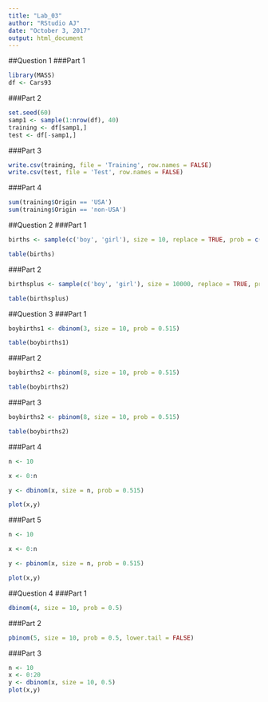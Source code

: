 ---
title: "Lab_03"
author: "RStudio AJ"
date: "October 3, 2017"
output: html_document
---


##Question 1
###Part 1
```{r}
library(MASS)
df <- Cars93
```

###Part 2
```{r}
set.seed(60)
samp1 <- sample(1:nrow(df), 40)
training <- df[samp1,]
test <- df[-samp1,]
```

###Part 3
```{r}
write.csv(training, file = 'Training', row.names = FALSE)
write.csv(test, file = 'Test', row.names = FALSE)
```

###Part 4
```{r}
sum(training$Origin == 'USA')
sum(training$Origin == 'non-USA')
```

##Question 2
###Part 1

```{r}
births <- sample(c('boy', 'girl'), size = 10, replace = TRUE, prob = c(0.515, 0.485))

table(births)
```

###Part 2
```{r}

birthsplus <- sample(c('boy', 'girl'), size = 10000, replace = TRUE, prob = c(0.515, 0.485))

table(birthsplus)
```

##Question 3
###Part 1
```{r}
boybirths1 <- dbinom(3, size = 10, prob = 0.515)

table(boybirths1)
```

###Part 2
```{r}
boybirths2 <- pbinom(8, size = 10, prob = 0.515)

table(boybirths2)
```

###Part 3
```{r}
boybirths2 <- pbinom(8, size = 10, prob = 0.515)

table(boybirths2)
```

###Part 4
```{r}
n <- 10

x <- 0:n

y <- dbinom(x, size = n, prob = 0.515)

plot(x,y)
```

###Part 5
```{r}
n <- 10

x <- 0:n

y <- pbinom(x, size = n, prob = 0.515)

plot(x,y)

```


##Question 4
###Part 1
```{r}
dbinom(4, size = 10, prob = 0.5)
```

###Part 2
```{r}
pbinom(5, size = 10, prob = 0.5, lower.tail = FALSE)
```

###Part 3
```{r}
n <- 10
x <- 0:20
y <- dbinom(x, size = 10, 0.5)
plot(x,y)
```

